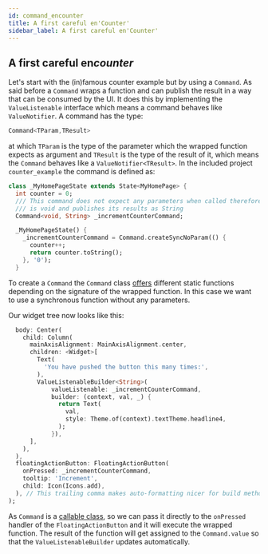 ```yaml
---
id: command_encounter
title: A first careful en'Counter'
sidebar_label: A first careful en'Counter'
---
```


## A first careful en*counter*

Let's start with the (in)famous counter example but by using a `Command`. As said before a `Command` wraps a function and can publish the result in a way that can be consumed by the UI. It does this by implementing the `ValueListenable` interface which means a command behaves like `ValueNotifier`. A command has the type:

```dart
Command<TParam,TResult>
```

at which `TParam` is the type of the parameter which the wrapped function expects as argument and `TResult` is the type of the result of it, which means the `Command` behaves like a `ValueNotifier<TResult>`. In the included project `counter_example` the command is defined as:

```dart
class _MyHomePageState extends State<MyHomePage> {
  int counter = 0;
  /// This command does not expect any parameters when called therefore TParam 
  /// is void and publishes its results as String
  Command<void, String> _incrementCounterCommand;

  _MyHomePageState() {
    _incrementCounterCommand = Command.createSyncNoParam(() {
      counter++;
      return counter.toString();
    }, '0');
  }
```

To create a `Command` the `Command` class [offers](command_types) different static functions depending on the signature of the wrapped function. In this case we want to use a synchronous function without any parameters.

Our widget tree now looks like this:

```dart
  body: Center(
    child: Column(
      mainAxisAlignment: MainAxisAlignment.center,
      children: <Widget>[
        Text(
          'You have pushed the button this many times:',
        ),
        ValueListenableBuilder<String>(
            valueListenable: _incrementCounterCommand,
            builder: (context, val, _) {
              return Text(
                val,
                style: Theme.of(context).textTheme.headline4,
              );
            }),
      ],
    ),
  ),
  floatingActionButton: FloatingActionButton(
    onPressed: _incrementCounterCommand,
    tooltip: 'Increment',
    child: Icon(Icons.add),
  ), // This trailing comma makes auto-formatting nicer for build methods.
);
```

As `Command` is a [callable class](https://dart.dev/guides/language/language-tour#callable-classes), so we can pass it directly to the `onPressed` handler of the `FloatingActionButton` and it will execute the wrapped function. The result of the function will get assigned to the `Command.value` so that the `ValueListenableBuilder` updates automatically.

